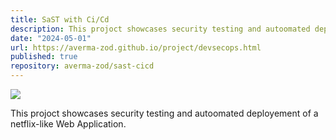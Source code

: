 ```yaml
---
title: SaST with Ci/Cd
description: This projoct showcases security testing and autoomated deployement of a netflix-like Web Application.
date: "2024-05-01"
url: https://averma-zod.github.io/project/devsecops.html
published: true
repository: averma-zod/sast-cicd
---
```



[![](https://raw.githubusercontent.com/averma-zod/my-port/main/content/projects/presentation.png)](https://averma-zod.github.io/project/devsecops.html)

This projoct showcases security testing and autoomated deployement of a netflix-like Web Application.
